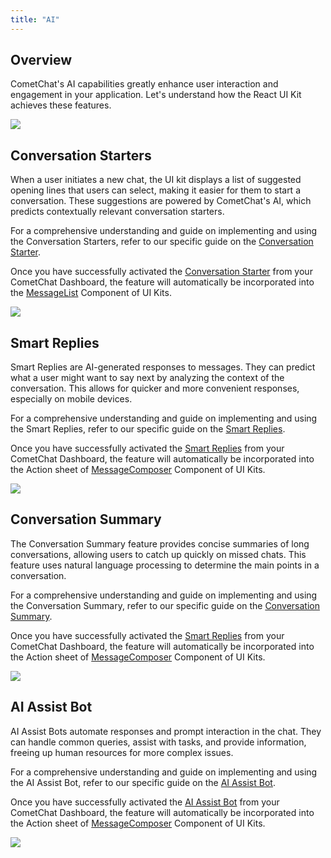 ```yaml
---
title: "AI"
---
```




## Overview

CometChat's AI capabilities greatly enhance user interaction and engagement in your application. Let's understand how the React UI Kit achieves these features.

<Frame>
  <img src="/images/92813daf-ai_overview_web_screens-e1a8569e9715b9d0071662c983895b8c.png" />
</Frame>

## Conversation Starters

When a user initiates a new chat, the UI kit displays a list of suggested opening lines that users can select, making it easier for them to start a conversation. These suggestions are powered by CometChat's AI, which predicts contextually relevant conversation starters.

For a comprehensive understanding and guide on implementing and using the Conversation Starters, refer to our specific guide on the [Conversation Starter](/docs/fundamentals/ai-user-copilot/conversation-starter).

Once you have successfully activated the [Conversation Starter](/docs/fundamentals/ai-user-copilot/conversation-starter) from your CometChat Dashboard, the feature will automatically be incorporated into the [MessageList](/docs/ui-kit/react/v4/message-list) Component of UI Kits.

<Frame>
  <img src="/images/251f3a60-ai_conversation_starter_web_screens-6ab33a00dbf5db02ecf01d89807232c3.png" />
</Frame>

## Smart Replies

Smart Replies are AI-generated responses to messages. They can predict what a user might want to say next by analyzing the context of the conversation. This allows for quicker and more convenient responses, especially on mobile devices.

For a comprehensive understanding and guide on implementing and using the Smart Replies, refer to our specific guide on the [Smart Replies](/docs/fundamentals/ai-user-copilot/smart-replies).

Once you have successfully activated the [Smart Replies](/docs/fundamentals/ai-user-copilot/smart-replies) from your CometChat Dashboard, the feature will automatically be incorporated into the Action sheet of [MessageComposer](/docs/ui-kit/react/v4/message-composer) Component of UI Kits.

<Frame>
  <img src="/images/c67fd46f-ai_smart_replies_web_screens-212856261785ec1ac0cdd7ab5769e5dc.png" />
</Frame>

## Conversation Summary

The Conversation Summary feature provides concise summaries of long conversations, allowing users to catch up quickly on missed chats. This feature uses natural language processing to determine the main points in a conversation.

For a comprehensive understanding and guide on implementing and using the Conversation Summary, refer to our specific guide on the [Conversation Summary](/docs/fundamentals/ai-user-copilot/conversation-summary).

Once you have successfully activated the [Smart Replies](/docs/fundamentals/ai-user-copilot/smart-replies) from your CometChat Dashboard, the feature will automatically be incorporated into the Action sheet of [MessageComposer](/docs/ui-kit/react/v4/message-composer) Component of UI Kits.

<Frame>
  <img src="/images/05945391-ai_conversation_summary_web_screens-52493ae1d59e90cc46ec8916496851bf.png" />
</Frame>

## AI Assist Bot

AI Assist Bots automate responses and prompt interaction in the chat. They can handle common queries, assist with tasks, and provide information, freeing up human resources for more complex issues.

For a comprehensive understanding and guide on implementing and using the AI Assist Bot, refer to our specific guide on the [AI Assist Bot](http://localhost:3000/docs-beta/ai/bots).

Once you have successfully activated the [AI Assist Bot](http://localhost:3000/docs-beta/ai/bots) from your CometChat Dashboard, the feature will automatically be incorporated into the Action sheet of [MessageComposer](/docs/ui-kit/react/v4/message-composer) Component of UI Kits.

<Frame>
  <img src="/images/30fbbeed-ai_assist_bot_web_screens-1ed0a564b6e5f36de038e6c5f41e2499.png" />
</Frame>
